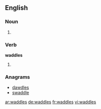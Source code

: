 
==English==

===Noun===
{{head|en}}

# {{plural of|waddle}}

===Verb===
'''waddles'''

# {{en-third-person singular of|waddle}}

===Anagrams===
* [[dawdles#English|dawdles]]
* [[swaddle#English|swaddle]]

[[ar:waddles]]
[[de:waddles]]
[[fr:waddles]]
[[vi:waddles]]